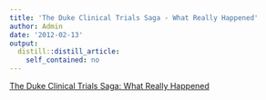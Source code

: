 ```yaml
---
title: 'The Duke Clinical Trials Saga - What Really Happened'
author: Admin
date: '2012-02-13'
output:
  distill::distill_article:
    self_contained: no
---
```


[The Duke Clinical Trials Saga: What Really Happened](http://videolectures.net/cancerbioinformatics2010_baggerly_irrh/)
